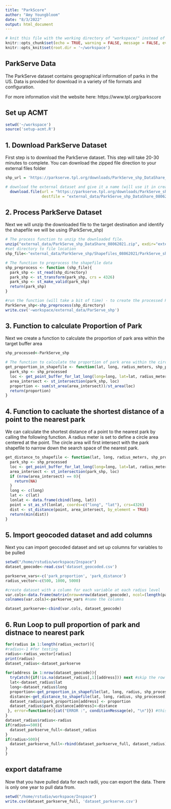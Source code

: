 ```yaml
---
title: "ParkScore"
author: "Amy Youngbloom"
date: "8/3/2022"
output: html_document
---
```


```r
# knit this file with the working directory of "workspace/" instead of "workspace/examples"
knitr::opts_chunk$set(echo = TRUE, warning = FALSE, message = FALSE, eval=FALSE)
knitr::opts_knit$set(root.dir = '~/workspace')
```

## ParkServe Data

The ParkServe dataset contains geographical information of parks in the US. Data is provided for download in a variety of file formats and configuration.

For more information visit the website here: https://www.tpl.org/parkscore

## Set up ACMT

```r
setwd('~/workspace')
source('setup-acmt.R')

```

## 1. Download ParkServe Dataset

First step is to download the ParkServe dataset. This step will take 20-30 minutes to complete. You can download the zipped file direction to your external files folder

```r

shp_url = 'https://parkserve.tpl.org/downloads/ParkServe_shp_DataShare_08062021.zip'

# download the external dataset and give it a name (will use it in creating external_data_name_to_info_list)
  download.file(url = "https://parkserve.tpl.org/downloads/ParkServe_shp_DataShare_08062021.zip", 
                destfile = "external_data/ParkServe_shp_DataShare_08062021.zip")

```

## 2. Process ParkServe Dataset

Next we will unzip the downloaded file to the target destination and identify the shapefile we will be using (ParkServe_shp)

```r

# The process function to unzip the downloaded file.
unzip("external_data/ParkServe_shp_DataShare_08062021.zip", exdir="external_data/ParkServe_shp")
#set directory to file location
shp_file<-"external_data/ParkServe_shp/Shapefiles_08062021/ParkServe_shp_DataShare_08062021/ParkServe_Parks.shp"

# The function to preprocess the shapefile data 
shp_preprocess <- function (shp_file){
  park_shp <- st_read(shp_directory)
  park_shp <- st_transform(park_shp, crs = 4326)
  park_shp <- st_make_valid(park_shp)
  return(park_shp)
}

#run the function (will take a bit of time) - to create the processed ParkServe_shp file and save to external files folder
ParkServe_shp<-shp_preprocess(shp_directory)
write.csv('~workspace/external_data/ParServe_shp')

```

## 3. Function to calculate Proportion of Park

Next we create a function to calculate the proportion of park area within the target buffer area

```r
shp_processed<-ParkServe_shp

# The function to calculate the proportion of park area within the circle centered at (lat, long) point with radius = radius_meter
get_proportion_in_shapefile <- function(lat, long, radius_meters, shp_processed){
  park_shp <- shp_processed
  loc <- get_point_buffer_for_lat_long(long=long, lat=lat, radius_meters)
  area_intersect <- st_intersection(park_shp, loc)
  proportion <- sum(st_area(area_intersect))/st_area(loc)
  return(proportion)
}

```

## 4. Function to cacluate the shortest distance of a point to the nearest park
We can calculate the shortest distance of a point to the nearest park by calling the following function. A radius meter is set to define a circle area centered at the point. The circle area will first intersect with the park shapefile to narrow down the search space of the nearest park.

```r
get_distance_to_shapefile <- function(lat, long, radius_meters, shp_processed){
  park_shp <- shp_processed
  loc <- get_point_buffer_for_lat_long(long=long, lat=lat, radius_meters)
  area_intersect <- st_intersection(park_shp, loc)
  if (nrow(area_intersect) == 0){
    return(NA)
  }
  long <- c(long)
  lat <- c(lat)
  lonlat <- data.frame(cbind(long, lat))
  point = st_as_sf(lonlat, coords=c("long", "lat"), crs=4326)
  dist <- st_distance(point, area_intersect, by_element = TRUE)
  return(min(dist))
}

```

## 5. Import geocoded dataset and add columns

Next you can import geocoded dataset and set up columns for variables to be pulled

```r
setwd("/home/rstudio/workspace/Inspace")
dataset_geocode<-read.csv('dataset_geocoded.csv')

parkserve_vars<-c('park_proportion', 'park_distance')
radius_vector<-c(500, 1000, 5000)

#create dataset with a column for each variable at each radius level
var.cols<-data.frame(matrix(nrow=nrow(dataset_geocode), ncol=(length(parkserve_vars)))) #create dataset of columns
colnames(var.cols)<-parkserve_vars #name the columns

dataset_parkserve<-cbind(var.cols, dataset_geocode)

```

## 6. Run Loop to pull proportion of park and distnace to nearest park

```r

for(radius in 1:length(radius_vector)){
#radius<-1 #for testing
radius<-radius_vector[radius]
print(radius)
dataset_radius<-dataset_parkserve
  
for(address in 1:nrow(dataset_geocode)){
  tryCatch({if(!is.na(dataset_radius[,1][address])) next #skip the row if the data is already there
  lat<-dataset_radius$lat
  long<-dataset_radius$long
  proportion<-get_proportion_in_shapefile(lat, long, radius, shp_processed)
  distance<-get_distance_to_shapefile(lat, long, radius, shp_processed)
  dataset_radius$park_proportion[address] <- proportion 
  dataset_radius$park_distance[address]<-distance
 }, error=function(e){cat("ERROR :", conditionMessage(e), "\n")}) #this will print any error messages
}
dataset_radius$radius<-radius
if(radius==500){
  dataset_parkserve_full<-dataset_radius
}
if(radius>500){
  dataset_parkserve_full<-rbind(dataset_parkserve_full, dataset_radius)
}
}

```

## export dataframe

Now that you have pulled data for each radii, you can export the data. There is only one year to pull data from. 

```r
setwd("/home/rstudio/workspace/Inspace")
write.csv(dataset_parkserve_full, 'dataset_parkserve.csv')


```